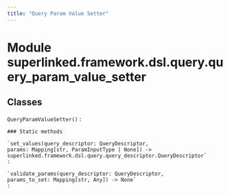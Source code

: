 ```yaml
---
title: "Query Param Value Setter"
---
```


Module superlinked.framework.dsl.query.query_param_value_setter
===============================================================

Classes
-------

`QueryParamValueSetter()`
:   

    ### Static methods

    `set_values(query_descriptor: QueryDescriptor, params: Mapping[str, ParamInputType | None]) ‑> superlinked.framework.dsl.query.query_descriptor.QueryDescriptor`
    :

    `validate_params(query_descriptor: QueryDescriptor, params_to_set: Mapping[str, Any]) ‑> None`
    :